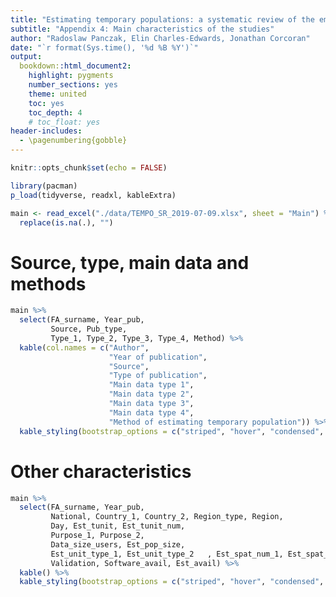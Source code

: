 ```yaml
---
title: "Estimating temporary populations: a systematic review of the empirical literature"
subtitle: "Appendix 4: Main characteristics of the studies"
author: "Radoslaw Panczak, Elin Charles-Edwards, Jonathan Corcoran"
date: "`r format(Sys.time(), '%d %B %Y')`"
output:
  bookdown::html_document2:
    highlight: pygments
    number_sections: yes
    theme: united
    toc: yes
    toc_depth: 4
    # toc_float: yes
header-includes: 
  - \pagenumbering{gobble}
---
```



```r
knitr::opts_chunk$set(echo = FALSE)

library(pacman)
p_load(tidyverse, readxl, kableExtra)

```

```r
main <- read_excel("./data/TEMPO_SR_2019-07-09.xlsx", sheet = "Main") %>% 
  replace(is.na(.), "")
```

# Source, type, main data and methods 

```r
main %>% 
  select(FA_surname, Year_pub, 
         Source, Pub_type, 
         Type_1, Type_2, Type_3, Type_4, Method) %>% 
  kable(col.names = c("Author",
                      "Year of publication",
                      "Source",
                      "Type of publication",
                      "Main data type 1",
                      "Main data type 2",
                      "Main data type 3",
                      "Main data type 4",
                      "Method of estimating temporary population")) %>%
  kable_styling(bootstrap_options = c("striped", "hover", "condensed", "responsive"))
```

# Other characteristics 

```r
main %>% 
  select(FA_surname, Year_pub,
         National, Country_1, Country_2, Region_type, Region,
         Day, Est_tunit, Est_tunit_num, 
         Purpose_1, Purpose_2, 
         Data_size_users, Est_pop_size, 
         Est_unit_type_1, Est_unit_type_2	, Est_spat_num_1, Est_spat_num_2, 
         Validation, Software_avail, Est_avail) %>% 
  kable() %>%
  kable_styling(bootstrap_options = c("striped", "hover", "condensed", "responsive"))
```



